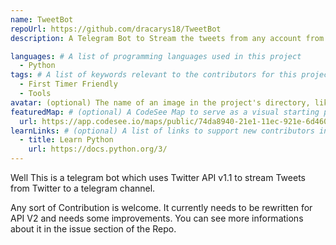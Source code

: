 ---
name: TweetBot
repoUrl: https://github.com/dracarys18/TweetBot
description: A Telegram Bot to Stream the tweets from any account from Twitter to your telegram channel.

languages: # A list of programming languages used in this project
  - Python
tags: # A list of keywords relevant to the contributors for this project
  - First Timer Friendly
  - Tools
avatar: (optional) The name of an image in the project's directory, like "avatar.png". This will appear on the project card contributors see when searching for a project.
featuredMap: # (optional) A CodeSee Map to serve as a visual starting point for contributors
  url: https://app.codesee.io/maps/public/74da8940-21e1-11ec-921e-6d460d7c194e
learnLinks: # (optional) A list of links to support new contributors in learning about your project and tech stack and culture / community
  - title: Learn Python
    url: https://docs.python.org/3/
---

<!-- Divide your content into sections using our handy shortcodes. Each section is optional -->

<Overview>

Well This is a telegram bot which uses Twitter API v1.1 to stream Tweets from Twitter to a telegram channel.

</Overview>

<Contributing>

Any sort of Contribution is welcome. It currently needs to be rewritten for API V2 and needs some improvements. You can see more informations about it in the issue section of the Repo.

</Contributing>